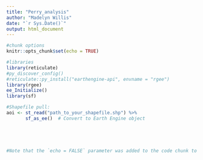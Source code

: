 ```yaml
---
title: "Perry_analysis"
author: "Madelyn Willis"
date: "`r Sys.Date()`"
output: html_document
---
```


```r
#chunk options
knitr::opts_chunk$set(echo = TRUE)

#libraries
library(reticulate)
#py_discover_config()
#reticulate::py_install("earthengine-api", envname = "rgee")
library(rgee)
ee_Initialize()
library(sf)

```



```r
#Shapefile pull:
aoi <- st_read("path_to_your_shapefile.shp") %>% 
       sf_as_ee()  # Convert to Earth Engine object



```


```r

```


```r

```


```r

```


```r
#Note that the `echo = FALSE` parameter was added to the code chunk to prevent printing of the R code that generated the plot.


```


```r

```


```r

```

```r

```

```r

```

```r

```

```r

```

```r

```

```r

```





